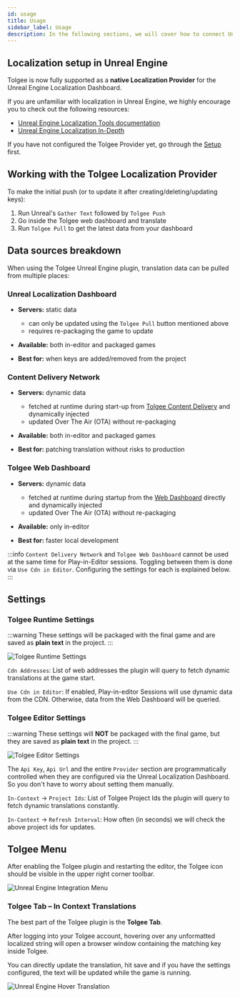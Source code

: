 ```yaml
---
id: usage
title: Usage
sidebar_label: Usage
description: In the following sections, we will cover how to connect Unreal Engine Localization Dashboard to the Tolgee Localization Provider
---
```


## Localization setup in Unreal Engine

Tolgee is now fully supported as a **native Localization Provider** for the Unreal Engine Localization Dashboard.

If you are unfamiliar with localization in Unreal Engine, we highly encourage you to check out the following resources:

- [Unreal Engine Localization Tools documentation](https://dev.epicgames.com/documentation/en-us/unreal-engine/localization-tools-in-unreal-engine)
- [Unreal Engine Localization In-Depth](https://dev.epicgames.com/community/learning/tutorials/zwPJ/unreal-engine-localization-in-depth)

If you have not configured the Tolgee Provider yet, go through the [Setup](/platform/integrations/unreal_plugin/setup) first.

## Working with the Tolgee Localization Provider

To make the initial push (or to update it after creating/deleting/updating keys):

1. Run Unreal's `Gather Text` followed by `Tolgee Push`
2. Go inside the Tolgee web dashboard and translate
3. Run `Tolgee Pull` to get the latest data from your dashboard

## Data sources breakdown

When using the Tolgee Unreal Engine plugin, translation data can be pulled from multiple places:

### Unreal Localization Dashboard

- **Servers:** static data
    - can only be updated using the `Tolgee Pull` button mentioned above
    - requires re-packaging the game to update

- **Available:** both in-editor and packaged games

- **Best for:** when keys are added/removed from the project

### Content Delivery Network

- **Servers:** dynamic data
    - fetched at runtime during start-up from [Tolgee Content Delivery](/platform/projects_and_organizations/content_delivery) and dynamically injected
    - updated Over The Air (OTA) without re-packaging

- **Available:** both in-editor and packaged games

- **Best for:** patching translation without risks to production

### Tolgee Web Dashboard

- **Servers:** dynamic data
    - fetched at runtime during startup from the [Web Dashboard](/platform/projects_and_organizations/editing_translations) directly and dynamically injected
    - updated Over The Air (OTA) without re-packaging

- **Available:** only in-editor

- **Best for:** faster local development

:::info
`Content Delivery Network` and `Tolgee Web Dashboard` cannot be used at the same time for Play-in-Editor sessions. Toggling between them is done via `Use Cdn in Editor`. Configuring the settings for each is explained below.
:::

## Settings

### Tolgee Runtime Settings

:::warning
These settings will be packaged with the final game and are saved as **plain text** in the project.
:::

![Tolgee Runtime Settings](/img/docs/platform/unreal-plugin/tolgee-runtime-settings.png)

`Cdn Addresses`: List of web addresses the plugin will query to fetch dynamic translations at the game start.

`Use Cdn in Editor`: If enabled, Play-in-editor Sessions will use dynamic data from the CDN. Otherwise, data from the Web Dashboard will be queried.

### Tolgee Editor Settings

:::warning
These settings will **NOT** be packaged with the final game, but they are saved as **plain text** in the project.
:::

![Tolgee Editor Settings](/img/docs/platform/unreal-plugin/tolgee-editor-settings.png)

The `Api Key`, `Api Url` and the entire `Provider` section are programmatically controlled when they are configured via the Unreal Localization Dashboard. So you don't have to worry about setting them manually.

`In-Context` → `Project Ids`: List of Tolgee Project Ids the plugin will query to fetch dynamic translations constantly.

`In-Context` → `Refresh Interval`: How often (in seconds) we will check the above project ids for updates.

## Tolgee Menu

After enabling the Tolgee plugin and restarting the editor, the Tolgee icon should be visible in the upper right corner toolbar.

![Unreal Engine Integration Menu](/img/docs/platform/unreal-plugin/integration-menu.png)

### Tolgee Tab – In Context Translations

The best part of the Tolgee plugin is the **Tolgee Tab**.

After logging into your Tolgee account, hovering over any unformatted localized string will open a browser window containing the matching key inside Tolgee.

You can directly update the translation, hit save and if you have the settings configured, the text will be updated while the game is running.

![Unreal Engine Hover Translation](/img/docs/platform/unreal-plugin/hover-translation.png)
